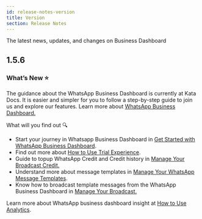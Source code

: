 ```yaml
---
id: release-notes-version
title: Version
section: Release Notes
---
```


The latest news, updates, and changes on Business Dashboard

## 1.5.6

<ImageWrapper>
  <NextImage
    src="/assets/images/products/business-dashboard/release-notes/business-dashboard-illustration.webp"
    alt="Business-Dashboard Illustration"
  />
</ImageWrapper>

### What’s New ⭐️

The guidance about the WhatsApp Business Dashboard is currently at Kata Docs. It is easier and simpler for you to follow a step-by-step guide to join us and explore our features. Learn more about [WhatsApp Business Dashboard.](/business-dashboard/introduction)

What will you find out 🔍

- Start your journey in Whatsapp Business Dashboard in [Get Started with WhatsApp Business Dashboard](/business-dashboard/get-started).
- Find out more about [How to Use Trial Experience](/business-dashboard/how-to-use-trial).
- Guide to topup WhatsApp Credit and Credit history in [Manage Your Broadcast Credit.](/business-dashboard/manage-wa-credit)
- Understand more about message templates in [Manage Your WhatsApp Message Templates](/business-dashboard/whatsapp-message-templates).
- Know how to broadcast template messages from the WhatsApp Business Dashboard in [Manage Your Broadcast.](/business-dashboard/manage-broadcast)

Learn more about WhatsApp business dashboard insight at [How to Use Analytics](/business-dashboard/use-analytics).
